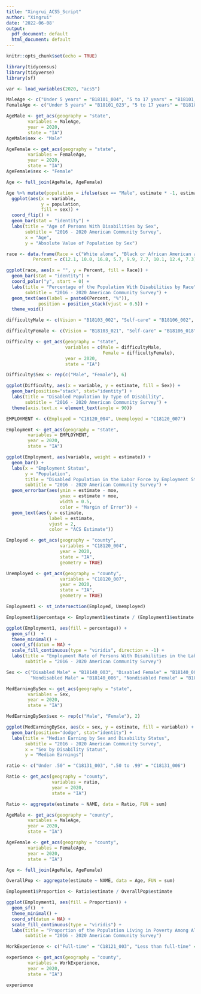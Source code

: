 ```yaml
---
title: "Xingrui_ACS5_Script"
author: "Xingrui"
date: '2022-06-08'
output:
  pdf_document: default
  html_document: default
---
```


```r
knitr::opts_chunk$set(echo = TRUE)
```

```r
library(tidycensus)
library(tidyverse)
library(sf)

var <- load_variables(2020, "acs5")
```

```r
MaleAge <- c("Under 5 years" = "B18101_004", "5 to 17 years" = "B18101_007", "18 to 34 years" = "B18101_010", "35 to 64 years" = "B18101_013", "65 to 74 years" = "B18101_016", "75 years and over" = "B18101_019")
FemaleAge <- c("Under 5 years" = "B18101_023", "5 to 17 years" = "B18101_026", "18 to 34 years" = "B18101_029", "35 to 64 years" = "B18101_032", "65 to 74 years" = "B18101_035", "75 years and over" = "B18101_038")

AgeMale <- get_acs(geography = "state",
        variables = MaleAge,
        year = 2020,
        state = "IA")
AgeMale$sex <- "Male"

AgeFemale <- get_acs(geography = "state",
        variables = FemaleAge,
        year = 2020,
        state = "IA")
AgeFemale$sex <- "Female"

Age <- full_join(AgeMale, AgeFemale)

Age %>% mutate(population = ifelse(sex == "Male", estimate * -1, estimate * 1)) %>%
  ggplot(aes(x = variable,
             y = population,
             fill = sex)) +
  coord_flip() +
  geom_bar(stat = "identity") +
  labs(title = "Age of Persons With Disabilities by Sex",
       subtitle = "2016 - 2020 American Community Survey",
       x = "Age",
       y = "Absolute Value of Population by Sex")
```

```r
race <- data.frame(Race = c("White alone", "Black or African American alone", "American Indian and Alaska Native alone", "Asian alone", "Native Hawaiian and Other Pacific Islander alone", "Some other race alone", "Two or more races", "White alone, not Hispanic or Latino", "Hispanic or Latino (of any race)"),
          Percent = c(12.1, 10.0, 16.8, 5.7, 9.9, 7.7, 10.1, 12.4, 7.3))

ggplot(race, aes(x = "", y = Percent, fill = Race)) +
  geom_bar(stat = "identity") +
  coord_polar("y", start = 0) +
  labs(title = "Percentage of the Population With Disabilities by Race",
       subtitle = "2016 - 2020 American Community Survey") +
  geom_text(aes(label = paste0(Percent, "%")),
            position = position_stack(vjust = 0.5)) +
  theme_void()
```
```r
difficultyMale <- c(Vision = "B18103_002", "Self-care" = "B18106_002", "Independent living" = "B18107_002", Hearing = "B18102_002", Cognitive = "B18104_002", Ambulatory = "B18105_002")

difficultyFemale <- c(Vision = "B18103_021", "Self-care" = "B18106_018", "Independent living" = "B18107_015", Hearing = "B18102_021", Cognitive = "B18104_018", Ambulatory = "B18105_018")

Difficulty <- get_acs(geography = "state",
                      variables = c(Male = difficultyMale,
                                    Female = difficultyFemale),
                      year = 2020,
                      state = "IA")

Difficulty$Sex <- rep(c("Male", "Female"), 6)

ggplot(Difficulty, aes(x = variable, y = estimate, fill = Sex)) +
  geom_bar(position="stack", stat="identity") +
  labs(title = "Disabled Population by Type of Disability",
       subtitle = "2016 - 2020 American Community Survey") +
  theme(axis.text.x = element_text(angle = 90))
```

```r
EMPLOYMENT <- c(Employed = "C18120_004", Unemployed = "C18120_007")

Employment <- get_acs(geography = "state",
        variables = EMPLOYMENT,
        year = 2020,
        state = "IA")

ggplot(Employment, aes(variable, weight = estimate)) +
  geom_bar() +
  labs(x = "Employment Status",
       y = "Population",
       title = "Disabled Population in the Labor Force by Employment Status",
       subtitle = "2016 - 2020 American Community Survey") +
  geom_errorbar(aes(ymin = estimate - moe,
                    ymax = estimate + moe,
                    width = 0.5,
                    color = "Margin of Error")) +
  geom_text(aes(y = estimate,
                label = estimate,
                vjust = 2,
                color = "ACS Estimate"))
```

```r
Employed <- get_acs(geography = "county",
                    variables = "C18120_004",
                    year = 2020,
                    state = "IA",
                    geometry = TRUE)

Unemployed <- get_acs(geography = "county",
                    variables = "C18120_007",
                    year = 2020,
                    state = "IA",
                    geometry = TRUE)

Employment1 <- st_intersection(Employed, Unemployed)

Employment1$percentage <- Employment1$estimate / (Employment1$estimate + Employment1$estimate.1) * 100

ggplot(Employment1, aes(fill = percentage)) +
  geom_sf()  +
  theme_minimal() +
  coord_sf(datum = NA) +
  scale_fill_continuous(type = "viridis", direction = -1) +
  labs(title = "Employment Rate of Persons With Disabilities in the Labor Force",
       subtitle = "2016 - 2020 American Community Survey")
```

```r
Sex <- c("Disabled Male" = "B18140_003", "Disabled Female" = "B18140_004",
         "Nondisabled Male" = "B18140_006", "Nondisabled Female" = "B18140_007")

MedEarningBySex <- get_acs(geography = "state",
        variables = Sex,
        year = 2020,
        state = "IA")

MedEarningBySex$sex <- rep(c("Male", "Female"), 2)

ggplot(MedEarningBySex, aes(x = sex, y = estimate, fill = variable)) +
  geom_bar(position="dodge", stat="identity") +
  labs(title = "Median Earning by Sex and Disability Status",
       subtitle = "2016 - 2020 American Community Survey",
       x = "Sex by Disability Status",
       y = "Median Earnings")
```

```r
ratio <- c("Under .50" = "C18131_003", ".50 to .99" = "C18131_006")

Ratio <- get_acs(geography = "county",
                 variables = ratio,
                 year = 2020,
                 state = "IA")

Ratio <- aggregate(estimate ~ NAME, data = Ratio, FUN = sum)

AgeMale <- get_acs(geography = "county",
        variables = MaleAge,
        year = 2020,
        state = "IA")

AgeFemale <- get_acs(geography = "county",
        variables = FemaleAge,
        year = 2020,
        state = "IA")

Age <- full_join(AgeMale, AgeFemale)

OverallPop <- aggregate(estimate ~ NAME, data = Age, FUN = sum)

Employment1$Proportion <- Ratio$estimate / OverallPop$estimate

ggplot(Employment1, aes(fill = Proportion)) +
  geom_sf()  +
  theme_minimal() +
  coord_sf(datum = NA) +
  scale_fill_continuous(type = "viridis") +
  labs(title = "Proportion of the Population Living in Poverty Among All Disabled People",
       subtitle = "2016 - 2020 American Community Survey")
```


```r
WorkExperience <- c("Full-time" = "C18121_003", "Less than full-time" = "C18121_006", "Did not work" = "C18121_009")

experience <- get_acs(geography = "county",
        variables = WorkExperience,
        year = 2020,
        state = "IA")

experience
```
